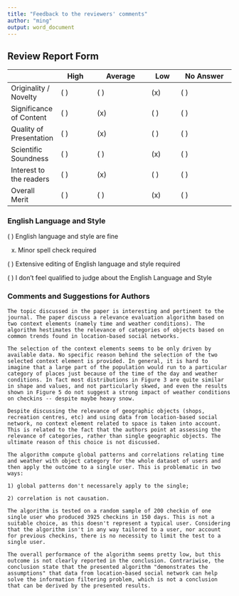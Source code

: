 ```yaml
---
title: "Feedback to the reviewers' comments"
author: "ming"
output: word_document
---
```


## Review Report Form 

| | High | Average | Low | No Answer
--------|------|---------|-----|---------
Originality / Novelty    |        ( )   |   ( )  |    (x)  |    ( )      
Significance of Content |    ( )   |   (x)  |    ( )   |   ( )      
Quality of Presentation |	( )   |   (x)  |    ( )   |   ( )      
Scientific Soundness 	|	( )   |   ( )  |    (x)   |   ( )      
Interest to the readers |		( )     | (x)   |   ( )   |   ( )      
Overall Merit		|	( )    |  ( )  |    (x)  |    ( )      

### English Language and Style 

( ) English language and style are fine 

(x) Minor spell check required 

( ) Extensive editing of English language and style required 

( ) I don't feel qualified to judge about the English Language and Style 

### Comments and Suggestions for Authors 

```
The topic discussed in the paper is interesting and pertinent to the journal. The paper discuss a relevance evaluation algorithm based on two context elements (namely time and weather conditions). The algorithm hestimates the relevance of categories of objects based on common trends found in location-based social networks.
```


```
The selection of the context elements seems to be only driven by available data. No specific reason behind the selection of the two selected context element is provided. In general, it is hard to imagine that a large part of the population would run to a particular category of places just because of the time of the day and weather conditions. In fact most distributions in Figure 3 are quite similar in shape and values, and not particularly skwed, and even the results shown in Figure 5 do not suggest a strong impact of weather conditions on checkins -- despite maybe heavy snow.
```


```
Despite discussing the relevance of geographic objects (shops, recreation centres, etc) and using data from location-based social network, no context element related to space is taken into account. This is related to the fact that the authors point at assessing the relevance of categories, rather than single geographic objects. The ultimate reason of this choice is not discussed.
```


```
The algorithm compute global patterns and correlations relating time and weather with object category for the whole dataset of users and then apply the outcome to a single user. This is problematic in two ways:

1) global patterns don't necessarely apply to the single;

2) correlation is not causation.
```


```
The algorithm is tested on a random sample of 200 checkin of one single user who produced 3925 checkins in 150 days. This is not a suitable choice, as this doesn't represent a typical user. Considering that the algorithm isn't in any way tailored to a user, nor account for previous checkins, there is no necessity to limit the test to a single user.
```


```
The overall performance of the algorithm seems pretty low, but this outcome is not clearly reported in the conclusion. Contrariwise, the conclusion state that the presented algorithm "demonstrates the assumptions" that data from location-based social network can help solve the information filtering problem, which is not a conclusion that can be derived by the presented results.
```



